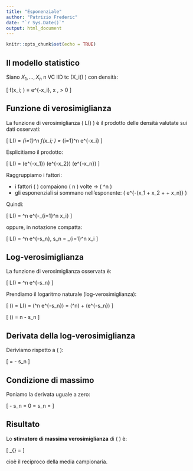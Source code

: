 ```yaml
---
title: "Esponenziale"
author: "Patrizio Frederic"
date: "`r Sys.Date()`"
output: html_document
---
```


```r
knitr::opts_chunk$set(echo = TRUE)
```


## Il modello statistico

Siano $X_1, \dots, X_n$ n VC IID tc \(X_i\sim \text{Exp}(\lambda) \) con densità:

\[
f(x_i; \lambda) = \lambda e^{-\lambda x_i}, \quad x \ge 0, \lambda > 0
\]

## Funzione di verosimiglianza

La funzione di verosimiglianza \( L(\lambda) \) è il prodotto delle densità valutate sui dati osservati:

\[
L(\lambda) = \prod_{i=1}^n f(x_i; \lambda) = \prod_{i=1}^n \lambda e^{-\lambda x_i}
\]

Esplicitiamo il prodotto:

\[
L(\lambda) = (\lambda e^{-\lambda x_1}) \cdot (\lambda e^{-\lambda x_2}) \cdot \dots \cdot (\lambda e^{-\lambda x_n})
\]

Raggruppiamo i fattori:

- i fattori \( \lambda \) compaiono \( n \) volte → \( \lambda^n \)
- gli esponenziali si sommano nell’esponente: \( e^{-\lambda (x_1 + x_2 + \dots + x_n)} \)

Quindi:

\[
L(\lambda) = \lambda^n \cdot e^{-\lambda \sum_{i=1}^n x_i}
\]

oppure, in notazione compatta:

\[
L(\lambda) = \lambda^n \cdot e^{-\lambda \cdot s_n}, \quad \text{dove } s_n = \sum_{i=1}^n x_i
\]


## Log-verosimiglianza

La funzione di verosimiglianza osservata è:

\[
L(\lambda) = \lambda^n \cdot e^{-\lambda s_n}
\]

Prendiamo il logaritmo naturale (log-verosimiglianza):

\[
\ell(\lambda) = \log L(\lambda) = \log(\lambda^n \cdot e^{-\lambda s_n}) = \log(\lambda^n) + \log(e^{-\lambda s_n})
\]

\[
\ell(\lambda) = n \log \lambda - \lambda s_n
\]

## Derivata della log-verosimiglianza

Deriviamo rispetto a \( \lambda \):

\[
\frac{d\ell}{d\lambda} = \frac{n}{\lambda} - s_n
\]


## Condizione di massimo

Poniamo la derivata uguale a zero:

\[
\frac{n}{\lambda} - s_n = 0 \quad \Rightarrow \quad \frac{n}{\lambda} = s_n \quad \Rightarrow \quad \lambda = \frac{n}{s_n}
\]



## Risultato

Lo **stimatore di massima verosimiglianza** di \( \lambda \) è:

\[
\hat{\lambda}_{\text{MLE}} = \frac{n}{s_n}
\]

cioè il reciproco della media campionaria.

